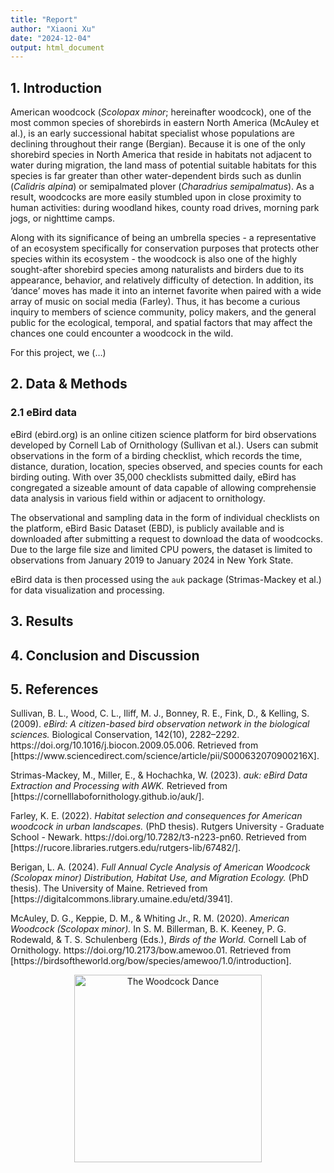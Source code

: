 ```yaml
---
title: "Report"
author: "Xiaoni Xu"
date: "2024-12-04"
output: html_document
---
```


## 1. Introduction

  American woodcock (*Scolopax minor*; hereinafter woodcock), one of the most common species of shorebirds in eastern North America (McAuley et al.), is an early successional habitat specialist whose populations are declining throughout their range (Bergian). Because it is one of the only shorebird species in North America that reside in habitats not adjacent to water during migration, the land mass of potential suitable habitats for this species is far greater than other water-dependent birds such as dunlin (*Calidris alpina*) or semipalmated plover (*Charadrius semipalmatus*). As a result, woodcocks are more easily stumbled upon in close proximity to human activities: during woodland hikes, county road drives, morning park jogs, or nighttime camps.
  
  Along with its significance of being an umbrella species - a representative of an ecosystem specifically for conservation purposes that protects other species within its ecosystem - the woodcock is also one of the highly sought-after shorebird species among naturalists and birders due to its appearance, behavior, and relatively difficulty of detection. In addition, its 'dance' moves has made it into an internet favorite when paired with a wide array of music on social media (Farley). Thus, it has become a curious inquiry to members of science community, policy makers, and the general public for the ecological, temporal, and spatial factors that may affect the chances one could encounter a woodcock in the wild.
  
  For this project, we (...)
  
## 2. Data & Methods

### 2.1 eBird data

  eBird (ebird.org) is an online citizen science platform for bird observations developed by Cornell Lab of Ornithology (Sullivan et al.). Users can submit observations in the form of a birding checklist, which records the time, distance, duration, location, species observed, and species counts for each birding outing. With over 35,000 checklists submitted daily, eBird has congregated a sizeable amount of data capable of allowing comprehensie data analysis in various field within or adjacent to ornithology.
  
  The observational and sampling data in the form of individual checklists on the platform, eBird Basic Dataset (EBD), is publicly available and is downloaded after submitting a request to download the data of woodcocks. Due to the large file size and limited CPU powers, the dataset is limited to observations from January 2019 to January 2024 in New York State.
  
  eBird data is then processed using the `auk` package (Strimas-Mackey et al.) for data visualization and processing.

## 3. Results

## 4. Conclusion and Discussion

## 5. References


Sullivan, B. L., Wood, C. L., Iliff, M. J., Bonney, R. E., Fink, D., & Kelling, S. (2009). *eBird: A citizen-based bird observation network in the biological sciences.* Biological Conservation, 142(10), 2282–2292. https://doi.org/10.1016/j.biocon.2009.05.006. Retrieved from [https://www.sciencedirect.com/science/article/pii/S000632070900216X].

Strimas-Mackey, M., Miller, E., & Hochachka, W. (2023). *auk: eBird Data Extraction and Processing with AWK.* Retrieved from [https://cornelllabofornithology.github.io/auk/].

Farley, K. E. (2022). *Habitat selection and consequences for American woodcock in urban landscapes.* (PhD thesis). Rutgers University - Graduate School - Newark. https://doi.org/10.7282/t3-n223-pn60. Retrieved from [https://rucore.libraries.rutgers.edu/rutgers-lib/67482/].

Berigan, L. A. (2024). *Full Annual Cycle Analysis of American Woodcock (Scolopax minor) Distribution, Habitat Use, and Migration Ecology.* (PhD thesis). The University of Maine. Retrieved from [https://digitalcommons.library.umaine.edu/etd/3941].

McAuley, D. G., Keppie, D. M., & Whiting Jr., R. M. (2020). *American Woodcock (Scolopax minor).* In S. M. Billerman, B. K. Keeney, P. G. Rodewald, & T. S. Schulenberg (Eds.), *Birds of the World.* Cornell Lab of Ornithology. https://doi.org/10.2173/bow.amewoo.01. Retrieved from [https://birdsoftheworld.org/bow/species/amewoo/1.0/introduction].


<div style="text-align: center;">
  <img src="images/amwo_dance.gif" alt="The Woodcock Dance" style="width:300px;">
</div>
